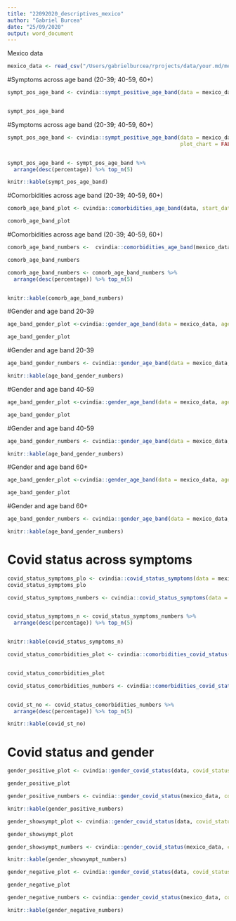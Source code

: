 ```yaml
---
title: "22092020_descriptives_mexico"
author: "Gabriel Burcea"
date: "25/09/2020"
output: word_document
---
```


Mexico data

```r
mexico_data <- read_csv("/Users/gabrielburcea/rprojects/data/your.md/mexico_data_22092020.csv")
```



#Symptoms across age band (20-39; 40-59, 60+)

```r

sympt_pos_age_band <- cvindia::sympt_positive_age_band(data = mexico_data, start_date= as.Date("2020-04-09"), end_date = as.Date("2020-09-01"), plot_chart = TRUE)


sympt_pos_age_band 

```

#Symptoms across age band (20-39; 40-59, 60+)
```r

sympt_pos_age_band <- cvindia::sympt_positive_age_band(data = mexico_data, start_date= as.Date("2020-04-09"), end_date = as.Date("2020-09-01"), 
                                                       plot_chart = FALSE )


sympt_pos_age_band <- sympt_pos_age_band %>%
  arrange(desc(percentage)) %>% top_n(5)

knitr::kable(sympt_pos_age_band)

```


#Comorbidities across age band (20-39; 40-59, 60+)

```r


comorb_age_band_plot <- cvindia::comorbidities_age_band(data, start_date = as.Date("2020-04-19"), end_date = as.Date("2020-09-01"), plot_chart = TRUE)

comorb_age_band_plot

```



#Comorbidities across age band (20-39; 40-59, 60+)

```r

comorb_age_band_numbers <-  cvindia::comorbidities_age_band(mexico_data, start_date = as.Date("2020-04-19"), end_date = as.Date("2020-09-01"), plot_chart = FALSE)

comorb_age_band_numbers

comorb_age_band_numbers <- comorb_age_band_numbers %>%
  arrange(desc(percentage)) %>% top_n(5)


knitr::kable(comorb_age_band_numbers)

```


#Gender and age band 20-39

```r
age_band_gender_plot <-cvindia::gender_age_band(data = mexico_data, age_category = "20-39", plot_chart = TRUE)

age_band_gender_plot

```


#Gender and age band 20-39
```r
age_band_gender_numbers <- cvindia::gender_age_band(data = mexico_data, age_category = "20-39", plot_chart = FALSE)

knitr::kable(age_band_gender_numbers)

```

#Gender and age band 40-59

```r
age_band_gender_plot <-cvindia::gender_age_band(data = mexico_data, age_category = "40-59", plot_chart = TRUE)

age_band_gender_plot

```

#Gender and age band 40-59

```r
age_band_gender_numbers <- cvindia::gender_age_band(data = mexico_data, age_category = "40-59", plot_chart = FALSE)

knitr::kable(age_band_gender_numbers)
```

#Gender and age band 60+

```r
age_band_gender_plot <-cvindia::gender_age_band(data = mexico_data, age_category = "60+", plot_chart = TRUE)

age_band_gender_plot

```

#Gender and age band 60+

```r
age_band_gender_numbers <- cvindia::gender_age_band(data = mexico_data, age_category = "60+", plot_chart = FALSE)

knitr::kable(age_band_gender_numbers)
```



# Covid status across symptoms

```r

covid_status_symptoms_plo <- cvindia::covid_status_symptoms(data = mexico_data, start_date= as.Date("2020-04-09"), end_date = as.Date("2020-09-01"), plot_chart = TRUE)
covid_status_symptoms_plo

```



```r

covid_status_symptoms_numbers <- cvindia::covid_status_symptoms(data = mexico_data, start_date= as.Date("2020-04-09"), end_date = as.Date("2020-09-01"), plot_chart = FALSE)


covid_status_symptoms_n <- covid_status_symptoms_numbers %>%
  arrange(desc(percentage)) %>% top_n(5)


knitr::kable(covid_status_symptoms_n)
```




```r
covid_status_comorbidities_plot <- cvindia::comorbidities_covid_status(data = mexico_data, start_date= as.Date("2020-04-09"), end_date = as.Date("2020-09-01"), plot_chart = TRUE)


covid_status_comorbidities_plot

```


```r
covid_status_comorbidities_numbers <- cvindia::comorbidities_covid_status(data = mexico_data, start_date= as.Date("2020-04-09"), end_date = as.Date("2020-09-01"), plot_chart = FALSE)


covid_st_no <- covid_status_comorbidities_numbers %>%
  arrange(desc(percentage)) %>% top_n(5)

knitr::kable(covid_st_no)

```



# Covid status and gender 

```r
gender_positive_plot <- cvindia::gender_covid_status(data, covid_status = "positive", plot_chart = TRUE)

gender_positive_plot

```



```r
gender_positive_numbers <- cvindia::gender_covid_status(mexico_data, covid_status = "positive", plot_chart = FALSE)

knitr::kable(gender_positive_numbers)
```



```r
gender_showsympt_plot <- cvindia::gender_covid_status(data, covid_status = "showing symptoms", plot_chart = TRUE)

gender_showsympt_plot

```



```r
gender_showsympt_numbers <- cvindia::gender_covid_status(mexico_data, covid_status = "showing symptoms", plot_chart = FALSE)

knitr::kable(gender_showsympt_numbers)
```




```r
gender_negative_plot <- cvindia::gender_covid_status(data, covid_status = "negative", plot_chart = TRUE)

gender_negative_plot

```



```r
gender_negative_numbers <- cvindia::gender_covid_status(mexico_data, covid_status = "negative", plot_chart = FALSE)

knitr::kable(gender_negative_numbers)

```

